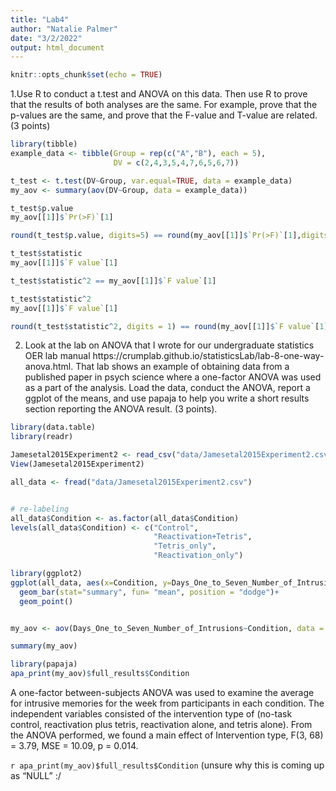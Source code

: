 ```yaml
---
title: "Lab4"
author: "Natalie Palmer"
date: "3/2/2022"
output: html_document
---
```


```r
knitr::opts_chunk$set(echo = TRUE)
```

1.Use R to conduct a t.test and ANOVA on this data. Then use R to prove that the results of both analyses are the same. For example, prove that the p-values are the same, and prove that the F-value and T-value are related. (3 points)
                       
```r
library(tibble)
example_data <- tibble(Group = rep(c("A","B"), each = 5),
                       DV = c(2,4,3,5,4,7,6,5,6,7))

t_test <- t.test(DV~Group, var.equal=TRUE, data = example_data)
my_aov <- summary(aov(DV~Group, data = example_data))

t_test$p.value
my_aov[[1]]$`Pr(>F)`[1]

round(t_test$p.value, digits=5) == round(my_aov[[1]]$`Pr(>F)`[1],digits=5)

t_test$statistic
my_aov[[1]]$`F value`[1]

t_test$statistic^2 == my_aov[[1]]$`F value`[1]

t_test$statistic^2
my_aov[[1]]$`F value`[1]

round(t_test$statistic^2, digits = 1) == round(my_aov[[1]]$`F value`[1], digits = 1)


```

2. Look at the lab on ANOVA that I wrote for our undergraduate statistics OER lab manual https://crumplab.github.io/statisticsLab/lab-8-one-way-anova.html. That lab shows an example of obtaining data from a published paper in psych science where a one-factor ANOVA was used as a part of the analysis. Load the data, conduct the ANOVA, report a ggplot of the means, and use papaja to help you write a short results section reporting the ANOVA result. (3 points).      

```r

library(data.table)
library(readr)

Jamesetal2015Experiment2 <- read_csv("data/Jamesetal2015Experiment2.csv")
View(Jamesetal2015Experiment2)

all_data <- fread("data/Jamesetal2015Experiment2.csv")


# re-labeling
all_data$Condition <- as.factor(all_data$Condition)
levels(all_data$Condition) <- c("Control",
                                "Reactivation+Tetris", 
                                "Tetris_only",
                                "Reactivation_only") 

library(ggplot2)
ggplot(all_data, aes(x=Condition, y=Days_One_to_Seven_Number_of_Intrusions))+
  geom_bar(stat="summary", fun= "mean", position = "dodge")+
  geom_point()


my_aov <- aov(Days_One_to_Seven_Number_of_Intrusions~Condition, data = all_data)

summary(my_aov)

library(papaja)
apa_print(my_aov)$full_results$Condition


```

A one-factor between-subjects ANOVA was used to examine the average for intrusive memories for the week from participants in each condition. The independent variables consisted of the intervention type of (no-task control, reactivation plus tetris, reactivation alone, and tetris alone). From the ANOVA performed, we found a main effect of Intervention type, F(3, 68) = 3.79, MSE = 10.09, p = 0.014.  

`r apa_print(my_aov)$full_results$Condition` (unsure why this is coming up as "NULL" :/ 


